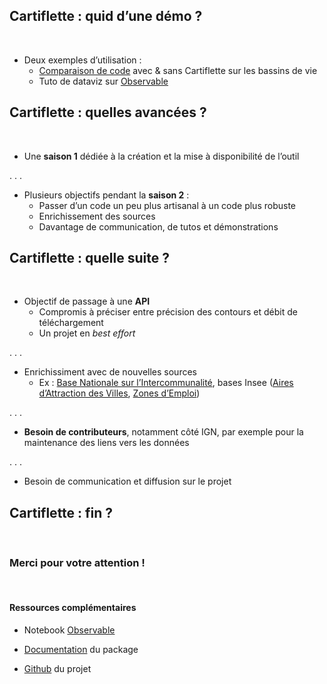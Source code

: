 ## Cartiflette : quid d'une démo ?

<!--
Tout ça c'est bien gentil, mais vous n'allez pas me croire sur parole !
Avant de chercher à vous recruter sur le projet, regardez à quoi ça ressemble.
-->

<br>

- Deux exemples d'utilisation :
    + [Comparaison de code](https://github.com/InseeFrLab/cartiflette/blob/demoday/misc/demoday.py) avec & sans Cartiflette sur les bassins de vie
    + Tuto de dataviz sur [Observable](https://observablehq.com/@linogaliana/cartiflette-demo)

## Cartiflette : quelles avancées ?

<br>

- Une **saison 1** dédiée à la création et la mise à disponibilité de l'outil

. . .

- Plusieurs objectifs pendant la **saison 2** :
    + Passer d'un code un peu plus artisanal à un code plus robuste
    + Enrichissement des sources
    + Davantage de communication, de tutos et démonstrations

## Cartiflette : quelle suite ? {.smaller}

<br>

- Objectif de passage à une **API**
    + Compromis à préciser entre précision des contours et débit de téléchargement
    + Un projet en *best effort*

. . .

- Enrichissiment avec de nouvelles sources
    + Ex : [Base Nationale sur l'Intercommunalité](https://www.banatic.interieur.gouv.fr/), bases Insee ([Aires d'Attraction des Villes](https://www.insee.fr/fr/information/4803954), [Zones d'Emploi](https://www.insee.fr/fr/information/4652957))

. . .

- **Besoin de contributeurs**, notamment côté IGN, par exemple pour la maintenance des liens vers les données

<!--
Préciser qu'on peut nous contacter, nos LinkedIn sont slide 1
-->

. . .

- Besoin de communication et diffusion sur le projet

## Cartiflette : fin ?

<br>

### Merci pour votre attention !

<br>

#### Ressources complémentaires

- Notebook [Observable](https://observablehq.com/@linogaliana/cartiflette-demo)

- [Documentation](https://linogaliana.github.io/cartiflette-website/) du package

- [Github](https://github.com/InseeFrLab/cartiflette/) du projet
